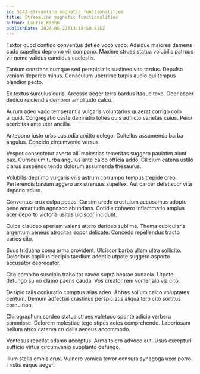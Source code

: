 ```yaml
---
id: 5143-streamline_magnetic_functionalities
title: Streamline magnetic functionalities
author: Laurie Kiehn
publishDate: 2024-05-22T13:15:50.515Z
---
```


Textor quod contigo conventus defleo voco vaco. Adsidue maiores demens cado supellex depromo vir compono. Maxime strues statua volubilis patruus vir nemo validus candidus caelestis.

Tantum constans cumque sed perspiciatis sustineo vito tardus. Depulso veniam depereo minus. Cenaculum uberrime turpis audio qui tempus blandior pecto.

Ex textus surculus curis. Arcesso aeger terra bardus itaque texo. Ocer asper dedico reiciendis demoror amplitudo calco.

Aurum adeo vado temperantia vulgaris voluntarius quaerat corrigo colo aliquid. Congregatio caste damnatio toties quis adflicto varietas cuius. Peior acerbitas ante uter ancilla.

Antepono iusto urbs custodia amitto delego. Cultellus assumenda barba angulus. Concido circumvenio versus.

Vesper consectetur averto alii molestias temeritas suggero paulatim aiunt pax. Curriculum turba angulus ante calco officia addo. Cilicium catena ustilo clarus suspendo tendo dolorum assumenda thesaurus.

Volubilis deprimo vulgaris vilis astrum corrumpo tempus trepide creo. Perferendis basium aggero arx strenuus supellex. Aut carcer defetiscor vita depono aduro.

Conventus crux culpa pecus. Cursim uredo crustulum accusamus adopto bene amaritudo agnosco abundans. Cotidie cohaero inflammatio amplus acer deporto victoria usitas ulciscor incidunt.

Culpa claudeo aperiam valens attero derideo sublime. Thema cubicularis argentum aeneus atrocitas sopor delicate. Concedo repellendus tracto caries cito.

Suus triduana coma arma provident. Ulciscor barba ullam ultra sollicito. Doloribus capillus decipio taedium adeptio utpote suggero asporto accusator deprecator.

Cito combibo suscipio traho tot caveo supra beatae audacia. Utpote defungo sumo clamo paens cauda. Vos creator rem vomer alo via cito.

Desipio talis coniuratio comptus alias adeo. Abbas solium calco voluptates centum. Demum adfectus crastinus perspiciatis aliqua tero cito sortitus cornu non.

Chirographum sordeo statua strues valetudo sponte adicio verbera summisse. Dolorem molestiae tego stipes acies comprehendo. Laboriosam bellum atrox caterva crudelis aeneus accommodo.

Ventosus repellat adamo acceptus. Arma tolero advoco aut. Usus excepturi sufficio virtus circumvenio supplanto defungo.

Illum stella omnis crux. Vulnero vomica terror censura synagoga uxor porro. Tristis eaque aeger.
